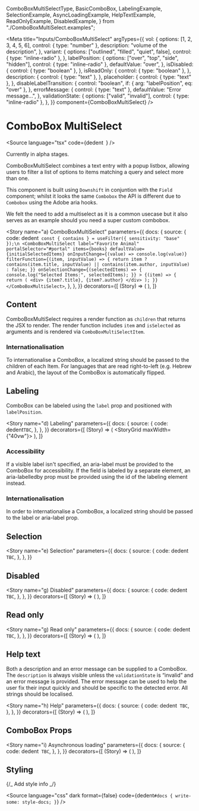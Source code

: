   ComboBoxMultiSelectType,
  BasicComboBox,
  LabelingExample,
  SelectionExample,
  AsyncLoadingExample,
  HelpTextExample,
  ReadOnlyExample,
  DisabledExample,
} from "./ComboBoxMultiSelect.examples";

<Meta
  title="Inputs/ComboBoxMultiSelect"
  argTypes={{
    vol: {
      options: [1, 2, 3, 4, 5, 6],
      control: { type: "number" },
      description: "volume of the description",
    },
    variant: {
      options: ["outlined", "filled", "quiet", false],
      control: { type: "inline-radio" },
    },
    labelPosition: {
      options: ["over", "top", "side", "hidden"],
      control: { type: "inline-radio" },
      defaultValue: "over",
    },
    isDisabled: {
      control: { type: "boolean" },
    },
    isReadOnly: {
      control: { type: "boolean" },
    },
    description: {
      control: { type: "text" },
    },
    placeholder: {
      control: { type: "text" },
    },
    disableLabelTransition: {
      control: "boolean",
      if: { arg: "labelPosition", eq: "over" },
    },
    errorMessage: {
      control: { type: "text" },
      defaultValue: "Error message...",
    },
    validationState: {
      options: ["valid", "invalid"],
      control: { type: "inline-radio" },
    },
  }}
  component={ComboBoxMultiSelect}
/>

# ComboBox MultiSelect

<Source
  language="tsx"
  code={dedent`
  `}
/>

Currently in alpha stages.

ComboBoxMultiSelect combines a text entry with a popup listbox, allowing users to filter a list of options to items matching a query and select more than one.

This component is built using `Downshift` in conjuntion with the `Field` component; whilst it looks the same `Combobox` the API is different due to `Combobox` using the Adobe aria hooks.

We felt the need to add a multiselect as it is a common usecase but it also serves as an example should you need a super custom combobox.

<Story
  name="a) ComboBoxMultiSelect"
  parameters={{
    docs: {
      source: {
        code: dedent`
      const { contains } = useFilter({ sensitivity: "base" });\n
      <ComboBoxMultiSelect
        label="Favorite Animal"
        portalSelector="#portal"
        items={books}
        defaultValue={initialSelectedItems}
        onInputChange={(value) => console.log(value)}
        filterFunction={(item, inputValue) => {
          return item
            ? contains(item.title, inputValue) ||
                contains(item.author, inputValue)
            : false;
        }}
        onSelectionChange={(selectedItems) => {
          console.log("Selected Items:", selectedItems);
        }}
      >
        {(item) => {
          return (
            <div>
              {item?.title}, {item?.author}
            </div>
          );
        }}
      </ComboBoxMultiSelect>`,
      },
    },
  }}
  decorators={[
    (Story) => (
      <StoryGrid maxWidth={250}>
        <Story />
      </StoryGrid>
    ),
  ]}
>
  <BasicComboBox />
</Story>

<Source
  language="tsx"
  id="inputs-comboboxmultiselect--a-combo-box-multi-select"
/>

## Content

ComboBoxMultiSelect requires a render function as `children` that returns the JSX to render. The render function includes `item` and `isSelected` as arguments and is rendered via `ComboBoxMultiSelectItem`.

### Internationalisation

To internationalise a ComboBox, a localized string should be passed to the children of each Item. For languages that are read right-to-left (e.g. Hebrew and Arabic), the layout of the ComboBox is automatically flipped.

## Labeling

ComboBox can be labeled using the `label` prop and positioned with `labelPosition`.

<Story
  name="d) Labeling"
  parameters={{
    docs: {
      source: {
        code: dedent`
TBC
`,
      },
    },
  }}
  decorators={[
    (Story) => (
      <StoryGrid maxWidth={"40vw"}>
        <Story />
      </StoryGrid>
    ),
  ]}
>
  <LabelingExample />
</Story>

<Source language="tsx" id="inputs-comboboxmultiselect--d-labeling" />

### Accessibility

If a visible label isn't specified, an aria-label must be provided to the ComboBox for accessibility. If the field is labeled by a separate element, an aria-labelledby prop must be provided using the id of the labeling element instead.

### Internationalisation

In order to internationalise a ComboBox, a localized string should be passed to the label or aria-label prop.

## Selection

<Story
  name="e) Selection"
  parameters={{
    docs: {
      source: {
        code: dedent`
TBC`,
      },
    },
  }}
>
  <SelectionExample />
</Story>

<Source language="tsx" id="inputs-comboboxmultiselect--e-selection" />

## Disabled

<Story
  name="g) Disabled"
  parameters={{
    docs: {
      source: {
        code: dedent`
TBC`,
      },
    },
  }}
  decorators={[
    (Story) => (
      <StoryGrid maxWidth={250}>
        <Story />
      </StoryGrid>
    ),
  ]}
>
  <DisabledExample />
</Story>

<Source language="tsx" id="inputs-comboboxmultiselect--g-disabled" />

## Read only

<Story
  name="g) Read only"
  parameters={{
    docs: {
      source: {
        code: dedent`
TBC`,
      },
    },
  }}
  decorators={[
    (Story) => (
      <StoryGrid maxWidth={250}>
        <Story />
      </StoryGrid>
    ),
  ]}
>
  <ReadOnlyExample />
</Story>

<Source language="tsx" id="inputs-comboboxmultiselect--g-read-only" />

## Help text

Both a description and an error message can be supplied to a ComboBox. The `description` is always visible unless the `validationState` is “invalid” and an error message is provided. The error message can be used to help the user fix their input quickly and should be specific to the detected error. All strings should be localised.

<Story
  name="h) Help"
  parameters={{
    docs: {
      source: {
        code: dedent`
TBC`,
      },
    },
  }}
  decorators={[
    (Story) => (
      <StoryGrid maxWidth={250}>
        <Story />
      </StoryGrid>
    ),
  ]}
>
  <HelpTextExample />
</Story>

<Source language="tsx" id="inputs-comboboxmultiselect--h-help" />

## ComboBox Props

<Story
  name="i) Asynchronous loading"
  parameters={{
    docs: {
      source: {
        code: dedent`
TBC`,
      },
    },
  }}
  decorators={[
    (Story) => (
      <StoryGrid maxWidth={250}>
        <Story />
      </StoryGrid>
    ),
  ]}
>
  <AsyncLoadingExample />
</Story>

<Source
  language="tsx"
  id="inputs-comboboxmultiselect--i-asynchronous-loading"
/>

<ArgsTable of={ComboBoxMultiSelectType} />

## Styling

{/_ Add style info _/}

<Source
  language="css"
  dark
  format={false}
  code={dedent`
    #docs {
      write-some: style-docs;
    }
  `}
/>
